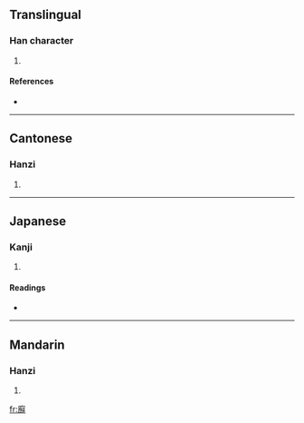 ==Translingual==

===Han character===
{{Han char|rn=53|rad=广|as=17|sn=20|four=0015<sub>1</sub>|canj=戈弓火手 (INFQ)}}

# {{defn|Han|sort=广17}}

====References====
* {{Han ref|kx=0352.130|dkj=09544|dj=0665.300|hdz=20908.160|uh=5EEF|ud=24303|bh=F447|bd=62535}}

----

==Cantonese==

===Hanzi===
{{yue-hanzi|jyut=|y=sin2}}

# {{defn|Cantonese|sort=广17}}

----

==Japanese==

===Kanji===
{{ja-kanji|grade=|rs=广17}}

# {{defn|Japanese|sort=广17}}

====Readings====
* {{ja-readings|on=[[せん]] (sen)|kun=[[こめぐら]] (komegura)}}

----

==Mandarin==

===Hanzi===
{{cmn-hanzi|pin=[[xiān]] ([[xian1]])|wg=hsien<sup>1</sup>}}

# {{defn|Mandarin|sort=广17}}

[[fr:廯]]